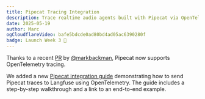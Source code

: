 ```yaml
---
title: Pipecat Tracing Integration
description: Trace realtime audio agents built with Pipecat via OpenTelemetry and Langfuse
date: 2025-05-19
author: Marc
ogCloudflareVideo: bafe5bdcde0ad80bd4ad05ac6390280f
badge: Launch Week 3 🚀
---
```



<ChangelogHeader />

Thanks to a recent [PR](https://github.com/pipecat-ai/pipecat/pull/1729) by [@markbackman](https://github.com/markbackman), Pipecat now supports OpenTelemetry tracing.

We added a new [Pipecat integration guide](/docs/integrations/pipecat) demonstrating how to send Pipecat traces to Langfuse using OpenTelemetry. The guide includes a step-by-step walkthrough and a link to an end-to-end example.
